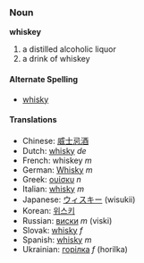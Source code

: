 === Noun ===
'''whiskey'''
# a distilled alcoholic liquor
# a drink of whiskey
==== Alternate Spelling ====
* [[whisky]]
==== Translations ====
*Chinese: [[威士忌酒]]
*Dutch: [[whisky]] ''de''
*French: whiskey ''m''
*German: [[Whisky]] ''m''
*Greek: [[ουίσκυ]] ''n''
*Italian: [[whisky]] ''m''
*Japanese: [[ウィスキー]] (wisukii)
*Korean: [[위스키]]
*Russian: [[виски]] ''m'' (viski)
*Slovak: [[whisky]] ''f''
*Spanish: [[whisky]] ''m''
*Ukrainian: [[горілка]] ''f'' (horilka)